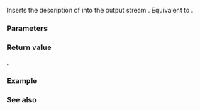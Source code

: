 {{cpp/title|operator&lt;&lt;&lt;small&gt;(std::basic_stacktrace)&lt;/small&gt;}}
{{cpp/utility/basic_stacktrace/navbar}}
{{ddcl | header=stacktrace | since=c++23 |
template&lt; class Allocator &gt;
std::ostream&amp; operator&lt;&lt;( std::ostream&amp; os, const std::basic_stacktrace&lt;Allocator&gt;&amp; st );
}}

Inserts the description of {{tt|st}} into the output stream {{tt|os}}. Equivalent to {{c|return os &lt;&lt; std::to_string(st);}}.

===Parameters===
{{par begin}}
{{par | os | an output stream}}
{{par | st | a {{tt|basic_stacktrace}} whose description is to be inserted}}
{{par end}}

===Return value===
{{tt|os}}.

{{cpp/impldef exception}}

===Example===
{{example | code=
#include &lt;stacktrace&gt;
#include &lt;iostream&gt;

int main()
{
    std::cout &lt;&lt; "The stacktrace obtained in the main function:\n";
    std::cout &lt;&lt; std::stacktrace::current() &lt;&lt; '\n';
    []{
        std::cout &lt;&lt; "The stacktrace obtained in a nested lambda:\n";
        std::cout &lt;&lt; std::stacktrace::current() &lt;&lt; '\n';
    }();
}
| p=true
| output=&lt;!-- obtained from Boost.Stacktrace --&gt;
The stacktrace obtained in the main function:
 0# 0x0000000000402E7B in ./prog.exe
 1# __libc_start_main in /lib/x86_64-linux-gnu/libc.so.6
 2# 0x0000000000402CD9 in ./prog.exe

The stacktrace obtained in a nested lambda:
 0# 0x0000000000402DDA in ./prog.exe
 1# 0x0000000000402EB2 in ./prog.exe
 2# __libc_start_main in /lib/x86_64-linux-gnu/libc.so.6
 3# 0x0000000000402CD9 in ./prog.exe
}}

===See also===
{{dsc begin}}
{{dsc inc | cpp/utility/stacktrace_entry/dsc operator ltlt}}
{{dsc end}}

{{langlinks|es|ja|ru|zh}}